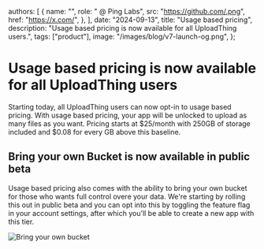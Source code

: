 
  authors: [
    {
      name: "",
      role: " @ Ping Labs",
      src: "https://github.com/.png",
      href: "https://x.com/",
    },
  ],
  date: "2024-09-13",
  title: "Usage based pricing",
  description:
    "Usage based pricing is now available for all UploadThing users.",
  tags: ["product"],
  image: "/images/blog/v7-launch-og.png",
};



# Usage based pricing is now available for all UploadThing users

Starting today, all UploadThing users can now opt-in to usage based pricing.
With usage based pricing, your app will be unlocked to upload as many files as
you want. Pricing starts at $25/month with 250GB of storage included and $0.08
for every GB above this baseline.

## Bring your own Bucket is now available in public beta

Usage based pricing also comes with the ability to bring your own bucket for
those who wants full control overe your data. We're starting by rolling this out
in public beta and you can opt into this by toggling the feature flag in your
account settings, after which you'll be able to create a new app with this tier.

![Bring your own bucket](https://s40vlb3kca.ufs.sh/f/7v4pu1gTNmoZU4IvVmow3BEMbTlKOrD0XzcSeY7jAu5FniZ1)
